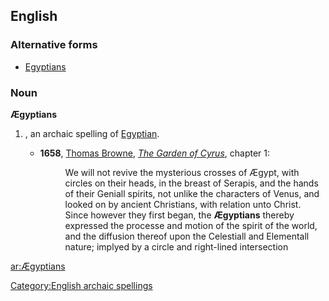 ==English==

===Alternative forms===
*[[Egyptians]]

===Noun===
'''Ægyptians''' {{p}}

# {{plural of|[[Ægyptian#Noun|Ægyptian]]|nodot=1}}, an archaic spelling of [[Egyptian]].
#* '''1658''', [[w:Thomas Browne|Thomas Browne]], ''[[s:The Garden of Cyrus|The Garden of Cyrus]]'', chapter 1:
#*: We will not revive the mysterious crosses of Ægypt, with circles on their heads, in the breast of Serapis, and the hands of their Geniall spirits, not unlike the characters of Venus, and looked on by ancient Christians, with relation unto Christ. Since however they first began, the '''Ægyptians''' thereby expressed the processe and motion of the spirit of the world, and the diffusion thereof upon the Celestiall and Elementall nature; implyed by a circle and right-lined intersection

[[Category:English archaic spellings]]

[[ar:Ægyptians]]